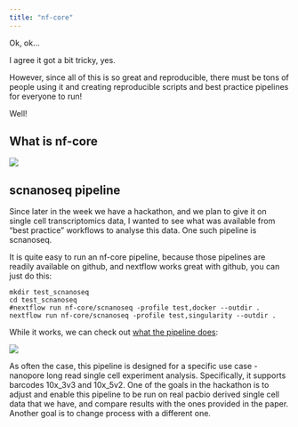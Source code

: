 ```yaml
---
title: "nf-core"  
---
```


Ok, ok...

I agree it got a bit tricky, yes.

However, since all of this is so great and reproducible, there must be tons of people using it and creating reproducible scripts and best practice pipelines for everyone to run!

Well!

## What is nf-core

![](images/paste-3.png)

## scnanoseq pipeline

Since later in the week we have a hackathon, and we plan to give it on single cell transcriptomics data, I wanted to see what was available from "best practice " workflows to analyse this data. One such pipeline is scnanoseq.

It is quite easy to run an nf-core pipeline, because those pipelines are readily available on github, and nextflow works great with github, you can just do this:

```         
mkdir test_scnanoseq
cd test_scnanoseq
#nextflow run nf-core/scnanoseq -profile test,docker --outdir . 
nextflow run nf-core/scnanoseq -profile test,singularity --outdir . 
```

While it works, we can check out [what the pipeline does](https://nf-co.re/scnanoseq/1.1.0/):

![](images/paste-4.png)

As often the case, this pipeline is designed for a specific use case - nanopore long read single cell experiment analysis. Specifically, it supports barcodes 10x_3v3 and 10x_5v2. One of the goals in the hackathon is to adjust and enable this pipeline to be run on real pacbio derived single cell data that we have, and compare results with the ones provided in the paper. Another goal is to change process with a different one.